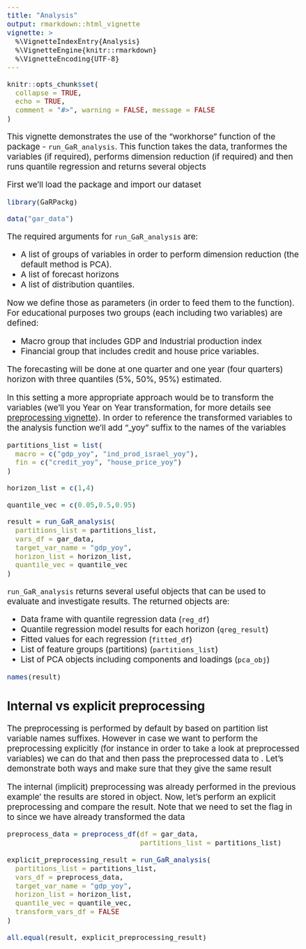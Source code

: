 ```yaml
---
title: "Analysis"
output: rmarkdown::html_vignette
vignette: >
  %\VignetteIndexEntry{Analysis}
  %\VignetteEngine{knitr::rmarkdown}
  %\VignetteEncoding{UTF-8}
---
```


<style type="text/css">
  body{
  font-size: 14pt;
}
</style>


```r
knitr::opts_chunk$set(
  collapse = TRUE,
  echo = TRUE,
  comment = "#>", warning = FALSE, message = FALSE
)
```

This vignette demonstrates the use of the "workhorse" function of the package  - `run_GaR_analysis`.
This function takes the data, tranformes the variables (if required), performs dimension reduction (if required) and then runs quantile regression and returns several objects

First we'll load the package and import our dataset


```r

library(GaRPackg)

```

```r

data("gar_data")


```


The required arguments for `run_GaR_analysis` are:

 - A list of groups of variables in order to perform dimension
 reduction (the default method is PCA).
 - A list of forecast horizons
 - A list of distribution quantiles.

Now we define those as parameters (in order to feed them to the function). For educational purposes two groups (each including two variables) are defined: 

 - Macro group that includes GDP and Industrial production index
 - Financial group that includes credit and house price variables. 
 
The forecasting will be done at one quarter and one year (four quarters) horizon with three quantiles (5%, 50%, 95%) estimated.

In this setting a more appropriate approach would be to transform the variables
(we'll you Year on Year transformation, for more details see [preprocessing vignette](preprocessing.html)). In order to reference the transformed
variables to the analysis function we'll add "_yoy" suffix to the names of the variables



```r

partitions_list = list(
  macro = c("gdp_yoy", "ind_prod_israel_yoy"),
  fin = c("credit_yoy", "house_price_yoy")
)

horizon_list = c(1,4)

quantile_vec = c(0.05,0.5,0.95)

```


```r

result = run_GaR_analysis(
  partitions_list = partitions_list,
  vars_df = gar_data,
  target_var_name = "gdp_yoy",
  horizon_list = horizon_list,
  quantile_vec = quantile_vec
)

```


`run_GaR_analysis` returns several useful objects that can be used
to evaluate and investigate results. The returned objects are:

 - Data frame with quantile regression data (`reg_df`)
 - Quantile regression model results for each horizon (`qreg_result`)
 - Fitted values for each regression (`fitted_df`)
 - List of feature groups (partitions) (`partitions_list`)
 - List of PCA objects including components and loadings (`pca_obj`)

```r
names(result)
```

## Internal vs explicit preprocessing

The preprocessing is performed by default by \code{run_GaR_analysis} based on partition list variable names suffixes. However in case we want to perform the
preprocessing explicitly (for instance in order to take a look at preprocessed variables) we can do that and then pass the preprocessed data to \code{run_GaR_analysis}. Let's demonstrate both ways and make sure that they give the same result

The internal (implicit) preprocessing was already performed in the previous example' the results are stored in \code{result} object. Now, let's perform an explicit preprocessing
and compare the result. Note that we need to set the \code{transform_vars_df} flag in \code{run_GaR_analysis} to \code{FALSE} since we have already transformed the data

```r

preprocess_data = preprocess_df(df = gar_data,
                                partitions_list = partitions_list)

explicit_preprocessing_result = run_GaR_analysis(
  partitions_list = partitions_list,
  vars_df = preprocess_data,
  target_var_name = "gdp_yoy",
  horizon_list = horizon_list,
  quantile_vec = quantile_vec,
  transform_vars_df = FALSE
)

all.equal(result, explicit_preprocessing_result)

```

